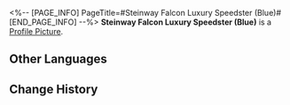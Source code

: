<%-- [PAGE_INFO]
PageTitle=#Steinway Falcon Luxury Speedster (Blue)#
[END_PAGE_INFO] --%>
{{Item Infobox
|id          = 140418
|image       = Item Steinway Falcon Luxury Speedster (Blue).png
|type        = Mission Item
|invCategory = Missions
|rarity      = 3
|effect      = 
|description = A luxurious private Steinway Falcon Speedster, featuring a stylish blue color.
}}
{{Description|''"Steinway Falcon Speedster: Making your dream come true faster!"''}}
'''Steinway Falcon Luxury Speedster (Blue)''' is a [[Profile Picture]].

==Other Languages==
{{Other Languages
|en   = Steinway Falcon Luxury Speedster (Blue)
|zhs  = 「斯坦威游隼」豪华飞车（蓝）
|zht  = 「斯坦威遊隼」豪華飛車（藍）
|ja   = 「スタインウェイ・ファルコン」高級浮遊車（青）
|ko   = 「스타인웨이 팔콘」 고급 플라잉 리무진(블루)
|es   = Volauto lujoso Halcón Steinway (azul)
|fr   = Speedster de luxe Zéphyrrari (bleu)
|ru   = Роскошный аэромобиль «Сапсан-Штайнвей» (синий)
|th   = รถสปีดสเตอร์สุดหรู "Steinway Falcon" (น้ำเงิน)
|vi   = Xe Bay Hạng Sang Steinway Falcon (Xanh)
|de   = Luxusflitzer der Marke Steinway Falcon (Blau)
|id   = Mobil Terbang Mewah "Steinway Falcon" (Biru)
|pt   = Steinway Falcon de Luxo (Azul)
}}

==Change History==
{{Change History|2.0}}